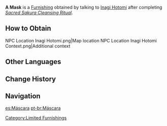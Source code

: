 {{About|the furnishing item|the blueprint for [[Hakushin Ring]]|Mask of Memories}}
{{Furnishing Infobox
|id             = 363321
|image          = Item A Mask.png
|category       = Ornaments
|subcategory    = Utensil
|quality        = 4
|adeptal_energy = 90
|load           = 169
|reduced_load   = 127
|description    = A mask from the [[Grand Narukami Shrine]].<br />It has become very brittle with the passing of years and can no longer be worn.<br />Its previous owner once cherished a great many thoughts, blessing all the things she treasured.<br />Today, this mask has inherited her thoughts and blessings. May it ward off some of the lies and evils you shall surely face.
|source1        = [[Dialogue Reward]] from talking to [[Inagi Hotomi]] after completing [[Sacred Sakura Cleansing Ritual]]
|interaction    = 
}}
'''A Mask''' is a [[Furnishing]] obtained by talking to [[Inagi Hotomi]] after completing ''[[Sacred Sakura Cleansing Ritual]]''.

==How to Obtain==
<gallery>
NPC Location Inagi Hotomi.png|Map location
NPC Location Inagi Hotomi Context.png|Additional context
</gallery>

==Other Languages==
{{Other Languages
|default_hidden = 1
|en      = A Mask
|zhs     = 「面具」
|zhs_rm  = "Miànjù"
|zht     = 「面具」
|zht_rm  = "Miànjù"
|ja      = 「お面」
|ja_rm   = "O-men"
|ko      = 「가면」
|es      = Máscara
|fr      = Masque
|ru      = Маска
|th      = หน้ากาก
|th_rm   = Nakak
|vi      = Mặt Nạ
|de      = „Maske“
|id      = Topeng
|pt      = Máscara
|tr      = Maske
|it      = Una maschera
}}

==Change History==
{{Change History|2.5}}

==Navigation==
{{Furnishing Navbox|interior}}

[[Category:Limited Furnishings]]

[[es:Máscara]]
[[pt-br:Máscara]]